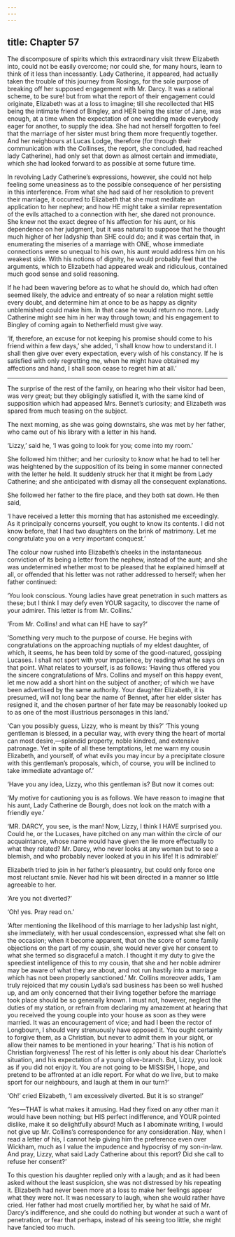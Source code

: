 ```yaml
---
---
---
```

title: Chapter 57
---

The discomposure of spirits which this extraordinary visit threw Elizabeth into, could not be easily overcome; nor could she, for many hours, learn to think of it less than incessantly. Lady Catherine, it appeared, had actually taken the trouble of this journey from Rosings, for the sole purpose of breaking off her supposed engagement with Mr. Darcy. It was a rational scheme, to be sure! but from what the report of their engagement could originate, Elizabeth was at a loss to imagine; till she recollected that HIS being the intimate friend of Bingley, and HER being the sister of Jane, was enough, at a time when the expectation of one wedding made everybody eager for another, to supply the idea. She had not herself forgotten to feel that the marriage of her sister must bring them more frequently together. And her neighbours at Lucas Lodge, therefore (for through their communication with the Collinses, the report, she concluded, had reached lady Catherine), had only set that down as almost certain and immediate, which she had looked forward to as possible at some future time.

In revolving Lady Catherine’s expressions, however, she could not help feeling some uneasiness as to the possible consequence of her persisting in this interference. From what she had said of her resolution to prevent their marriage, it occurred to Elizabeth that she must meditate an application to her nephew; and how HE might take a similar representation of the evils attached to a connection with her, she dared not pronounce. She knew not the exact degree of his affection for his aunt, or his dependence on her judgment, but it was natural to suppose that he thought much higher of her ladyship than SHE could do; and it was certain that, in enumerating the miseries of a marriage with ONE, whose immediate connections were so unequal to his own, his aunt would address him on his weakest side. With his notions of dignity, he would probably feel that the arguments, which to Elizabeth had appeared weak and ridiculous, contained much good sense and solid reasoning.

If he had been wavering before as to what he should do, which had often seemed likely, the advice and entreaty of so near a relation might settle every doubt, and determine him at once to be as happy as dignity unblemished could make him. In that case he would return no more. Lady Catherine might see him in her way through town; and his engagement to Bingley of coming again to Netherfield must give way.

‘If, therefore, an excuse for not keeping his promise should come to his friend within a few days,’ she added, ‘I shall know how to understand it. I shall then give over every expectation, every wish of his constancy. If he is satisfied with only regretting me, when he might have obtained my affections and hand, I shall soon cease to regret him at all.’

* * * * *

The surprise of the rest of the family, on hearing who their visitor had been, was very great; but they obligingly satisfied it, with the same kind of supposition which had appeased Mrs. Bennet’s curiosity; and Elizabeth was spared from much teasing on the subject.

The next morning, as she was going downstairs, she was met by her father, who came out of his library with a letter in his hand.

‘Lizzy,’ said he, ‘I was going to look for you; come into my room.’

She followed him thither; and her curiosity to know what he had to tell her was heightened by the supposition of its being in some manner connected with the letter he held. It suddenly struck her that it might be from Lady Catherine; and she anticipated with dismay all the consequent explanations.

She followed her father to the fire place, and they both sat down. He then said,

‘I have received a letter this morning that has astonished me exceedingly. As it principally concerns yourself, you ought to know its contents. I did not know before, that I had two daughters on the brink of matrimony. Let me congratulate you on a very important conquest.’

The colour now rushed into Elizabeth’s cheeks in the instantaneous conviction of its being a letter from the nephew, instead of the aunt; and she was undetermined whether most to be pleased that he explained himself at all, or offended that his letter was not rather addressed to herself; when her father continued:

‘You look conscious. Young ladies have great penetration in such matters as these; but I think I may defy even YOUR sagacity, to discover the name of your admirer. This letter is from Mr. Collins.’

‘From Mr. Collins! and what can HE have to say?’

‘Something very much to the purpose of course. He begins with congratulations on the approaching nuptials of my eldest daughter, of which, it seems, he has been told by some of the good-natured, gossiping Lucases. I shall not sport with your impatience, by reading what he says on that point. What relates to yourself, is as follows: ‘Having thus offered you the sincere congratulations of Mrs. Collins and myself on this happy event, let me now add a short hint on the subject of another; of which we have been advertised by the same authority. Your daughter Elizabeth, it is presumed, will not long bear the name of Bennet, after her elder sister has resigned it, and the chosen partner of her fate may be reasonably looked up to as one of the most illustrious personages in this land.’

‘Can you possibly guess, Lizzy, who is meant by this?’ ‘This young gentleman is blessed, in a peculiar way, with every thing the heart of mortal can most desire,—splendid property, noble kindred, and extensive patronage. Yet in spite of all these temptations, let me warn my cousin Elizabeth, and yourself, of what evils you may incur by a precipitate closure with this gentleman’s proposals, which, of course, you will be inclined to take immediate advantage of.’

‘Have you any idea, Lizzy, who this gentleman is? But now it comes out:

‘My motive for cautioning you is as follows. We have reason to imagine that his aunt, Lady Catherine de Bourgh, does not look on the match with a friendly eye.’

‘MR. DARCY, you see, is the man! Now, Lizzy, I think I HAVE surprised you. Could he, or the Lucases, have pitched on any man within the circle of our acquaintance, whose name would have given the lie more effectually to what they related? Mr. Darcy, who never looks at any woman but to see a blemish, and who probably never looked at you in his life! It is admirable!’

Elizabeth tried to join in her father’s pleasantry, but could only force one most reluctant smile. Never had his wit been directed in a manner so little agreeable to her.

‘Are you not diverted?’

‘Oh! yes. Pray read on.’

‘After mentioning the likelihood of this marriage to her ladyship last night, she immediately, with her usual condescension, expressed what she felt on the occasion; when it become apparent, that on the score of some family objections on the part of my cousin, she would never give her consent to what she termed so disgraceful a match. I thought it my duty to give the speediest intelligence of this to my cousin, that she and her noble admirer may be aware of what they are about, and not run hastily into a marriage which has not been properly sanctioned.’ Mr. Collins moreover adds, ‘I am truly rejoiced that my cousin Lydia’s sad business has been so well hushed up, and am only concerned that their living together before the marriage took place should be so generally known. I must not, however, neglect the duties of my station, or refrain from declaring my amazement at hearing that you received the young couple into your house as soon as they were married. It was an encouragement of vice; and had I been the rector of Longbourn, I should very strenuously have opposed it. You ought certainly to forgive them, as a Christian, but never to admit them in your sight, or allow their names to be mentioned in your hearing.’ That is his notion of Christian forgiveness! The rest of his letter is only about his dear Charlotte’s situation, and his expectation of a young olive-branch. But, Lizzy, you look as if you did not enjoy it. You are not going to be MISSISH, I hope, and pretend to be affronted at an idle report. For what do we live, but to make sport for our neighbours, and laugh at them in our turn?’

‘Oh!’ cried Elizabeth, ‘I am excessively diverted. But it is so strange!’

‘Yes—THAT is what makes it amusing. Had they fixed on any other man it would have been nothing; but HIS perfect indifference, and YOUR pointed dislike, make it so delightfully absurd! Much as I abominate writing, I would not give up Mr. Collins’s correspondence for any consideration. Nay, when I read a letter of his, I cannot help giving him the preference even over Wickham, much as I value the impudence and hypocrisy of my son-in-law. And pray, Lizzy, what said Lady Catherine about this report? Did she call to refuse her consent?’

To this question his daughter replied only with a laugh; and as it had been asked without the least suspicion, she was not distressed by his repeating it. Elizabeth had never been more at a loss to make her feelings appear what they were not. It was necessary to laugh, when she would rather have cried. Her father had most cruelly mortified her, by what he said of Mr. Darcy’s indifference, and she could do nothing but wonder at such a want of penetration, or fear that perhaps, instead of his seeing too little, she might have fancied too much.